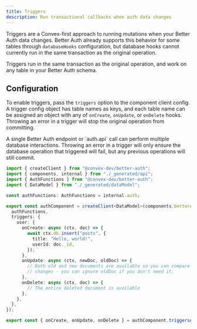 ```yaml
---
title: Triggers
description: Run transactional callbacks when auth data changes
---
```


Triggers are a Convex-first approach to running mutations when your Better Auth
data changes. Better Auth already supports this behavior for some tables through
`databaseHooks` configuration, but database hooks cannot currently run in the
same transaction as the original operation.

Triggers run in the same transaction as the original operation, and work on any
table in your Better Auth schema.

## Configuration

To enable triggers, pass the `triggers` option to the component client config. A
trigger config object has table names as keys, and each table name can be
assigned an object with any of `onCreate`, `onUpdate`, or `onDelete` hooks.
Throwing an error in a trigger will stop the original operation from committing.

<Callout>
  A single Better Auth endpoint or `auth.api` call can perform multiple database
  interactions. Throwing an error in a trigger will only ensure the database
  operation that triggered will fail, but any previous operations will still
  commit.
</Callout>

```ts title="convex/auth.ts"
import { createClient } from "@convex-dev/better-auth";
import { components, internal } from "./_generated/api";
import { AuthFunctions } from "@convex-dev/better-auth";
import { DataModel } from "./_generated/dataModel";

const authFunctions: AuthFunctions = internal.auth;

export const authComponent = createClient<DataModel>(components.betterAuth, {
  authFunctions,
  triggers: {
    user: {
      onCreate: async (ctx, doc) => {
        await ctx.db.insert("posts", {
          title: "Hello, world!",
          userId: doc._id,
        });
      },
      onUpdate: async (ctx, newDoc, oldDoc) => {
        // Both old and new documents are available so you can compare and detect
        // changes - you can ignore oldDoc if you don't need it.
      },
      onDelete: async (ctx, doc) => {
        // The entire deleted document is available
      },
    },
  },
});

export const { onCreate, onUpdate, onDelete } = authComponent.triggersApi();
```
